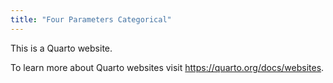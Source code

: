 ```yaml
---
title: "Four Parameters Categorical"
---
```


This is a Quarto website.

To learn more about Quarto websites visit <https://quarto.org/docs/websites>.
